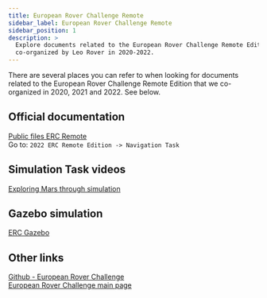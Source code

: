 ```yaml
---
title: European Rover Challenge Remote
sidebar_label: European Rover Challenge Remote
sidebar_position: 1
description: >
  Explore documents related to the European Rover Challenge Remote Edition
  co-organized by Leo Rover in 2020-2022.
---
```


There are several places you can refer to when looking for documents related to
the European Rover Challenge Remote Edition that we co-organized in 2020, 2021
and 2022. See below.

<ImageZoom
  loading="eager"
  src="/img/docs_images/leo-rover/archive/leo-rover-erc.webp"
  alt="Leo Rover during ERC 2022"
  width="500"
  height="333"
/>

## Official documentation

[Public files ERC Remote](https://drive.google.com/drive/folders/1bLOFao7aLakwYZtC05-G16LMa0n-taNo?usp=share_link)
\
Go to: `2022 ERC Remote Edition -> Navigation Task`

## Simulation Task videos

[Exploring Mars through simulation](https://www.leorover.tech/post/exploring-mars-through-simulation)

## Gazebo simulation

[ERC Gazebo](https://www.leorover.tech/integrations/erc-gazebo)

## Other links

[Github - European Rover Challenge](https://github.com/EuropeanRoverChallenge) \
[European Rover Challenge main page](https://roverchallenge.eu/en/main-page/)
